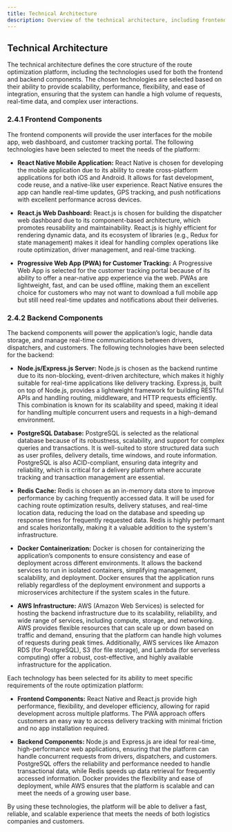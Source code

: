```yaml
---
title: Technical Architecture
description: Overview of the technical architecture, including frontend and backend components, and the reasons for selecting each technology.
---
```


## Technical Architecture

The technical architecture defines the core structure of the route optimization platform, including the technologies used for both the frontend and backend components. The chosen technologies are selected based on their ability to provide scalability, performance, flexibility, and ease of integration, ensuring that the system can handle a high volume of requests, real-time data, and complex user interactions.

### 2.4.1 Frontend Components

The frontend components will provide the user interfaces for the mobile app, web dashboard, and customer tracking portal. The following technologies have been selected to meet the needs of the platform:

- **React Native Mobile Application:** React Native is chosen for developing the mobile application due to its ability to create cross-platform applications for both iOS and Android. It allows for fast development, code reuse, and a native-like user experience. React Native ensures the app can handle real-time updates, GPS tracking, and push notifications with excellent performance across devices.

- **React.js Web Dashboard:** React.js is chosen for building the dispatcher web dashboard due to its component-based architecture, which promotes reusability and maintainability. React.js is highly efficient for rendering dynamic data, and its ecosystem of libraries (e.g., Redux for state management) makes it ideal for handling complex operations like route optimization, driver management, and real-time tracking.

- **Progressive Web App (PWA) for Customer Tracking:** A Progressive Web App is selected for the customer tracking portal because of its ability to offer a near-native app experience via the web. PWAs are lightweight, fast, and can be used offline, making them an excellent choice for customers who may not want to download a full mobile app but still need real-time updates and notifications about their deliveries.

### 2.4.2 Backend Components

The backend components will power the application’s logic, handle data storage, and manage real-time communications between drivers, dispatchers, and customers. The following technologies have been selected for the backend:

- **Node.js/Express.js Server:** Node.js is chosen as the backend runtime due to its non-blocking, event-driven architecture, which makes it highly suitable for real-time applications like delivery tracking. Express.js, built on top of Node.js, provides a lightweight framework for building RESTful APIs and handling routing, middleware, and HTTP requests efficiently. This combination is known for its scalability and speed, making it ideal for handling multiple concurrent users and requests in a high-demand environment.

- **PostgreSQL Database:** PostgreSQL is selected as the relational database because of its robustness, scalability, and support for complex queries and transactions. It is well-suited to store structured data such as user profiles, delivery details, time windows, and route information. PostgreSQL is also ACID-compliant, ensuring data integrity and reliability, which is critical for a delivery platform where accurate tracking and transaction management are essential.

- **Redis Cache:** Redis is chosen as an in-memory data store to improve performance by caching frequently accessed data. It will be used for caching route optimization results, delivery statuses, and real-time location data, reducing the load on the database and speeding up response times for frequently requested data. Redis is highly performant and scales horizontally, making it a valuable addition to the system's infrastructure.

- **Docker Containerization:** Docker is chosen for containerizing the application’s components to ensure consistency and ease of deployment across different environments. It allows the backend services to run in isolated containers, simplifying management, scalability, and deployment. Docker ensures that the application runs reliably regardless of the deployment environment and supports a microservices architecture if the system scales in the future.

- **AWS Infrastructure:** AWS (Amazon Web Services) is selected for hosting the backend infrastructure due to its scalability, reliability, and wide range of services, including compute, storage, and networking. AWS provides flexible resources that can scale up or down based on traffic and demand, ensuring that the platform can handle high volumes of requests during peak times. Additionally, AWS services like Amazon RDS (for PostgreSQL), S3 (for file storage), and Lambda (for serverless computing) offer a robust, cost-effective, and highly available infrastructure for the application.


Each technology has been selected for its ability to meet specific requirements of the route optimization platform:

- **Frontend Components:** React Native and React.js provide high performance, flexibility, and developer efficiency, allowing for rapid development across multiple platforms. The PWA approach offers customers an easy way to access delivery tracking with minimal friction and no app installation required.
  
- **Backend Components:** Node.js and Express.js are ideal for real-time, high-performance web applications, ensuring that the platform can handle concurrent requests from drivers, dispatchers, and customers. PostgreSQL offers the reliability and performance needed to handle transactional data, while Redis speeds up data retrieval for frequently accessed information. Docker provides the flexibility and ease of deployment, while AWS ensures that the platform is scalable and can meet the needs of a growing user base.

By using these technologies, the platform will be able to deliver a fast, reliable, and scalable experience that meets the needs of both logistics companies and customers.
